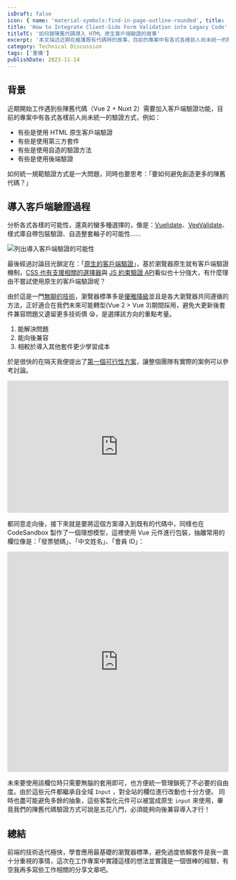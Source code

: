 ```yaml
---
isDraft: false
icon: { name: 'material-symbols:find-in-page-outline-rounded', title: '文件與放大鏡符號' }
title: 'How to Integrate Client-Side Form Validation into Legacy Code'
titleTC: '如何替陳舊代碼導入 HTML 原生客戶端驗證的故事'
excerpt: '本文描述近期在維護既有代碼時的故事，目前的專案中有各式各樣前人尚未統一的驗證方式，例如：有些是使用 HTML 原生客戶端驗證、伺服器端驗證、第三方套件、自造的驗證方法，如何統一規範驗證方式是一大問題，同時也要思考：「要如何避免創造更多的陳舊代碼？」'
category: Technical Discussion
tags: ['重構']
publishDate: 2023-11-14
---
```


## 背景

近期開始工作遇到些陳舊代碼（Vue 2 + Nuxt 2）需要加入客戶端驗證功能，目前的專案中有各式各樣前人尚未統一的驗證方式，例如：

- 有些是使用 HTML 原生客戶端驗證
- 有些是使用第三方套件
- 有些是使用自造的驗證方法
- 有些是使用後端驗證

如何統一規範驗證方式是一大問題，同時也要思考：「要如何避免創造更多的陳舊代碼？」

## 導入客戶端驗證過程

分析各式各樣的可能性，還真的蠻多種選擇的，像是：[Vuelidate](https://vuelidate-next.netlify.app/)、[VeeValidate](https://vee-validate.logaretm.com/v4/)、樣式庫自帶包裝驗證、自造整套輪子的可能性……

![列出導入客戶端驗證的可能性](./analyze.webp '列出導入客戶端驗證的可能性')

最後經過討論目光鎖定在：「[原生的客戶端驗證](https://developer.mozilla.org/zh-CN/docs/Learn/Forms/Form_validation)」，基於瀏覽器原生就有客戶端驗證機制，[CSS 也有支援相關的選擇器](https://developer.mozilla.org/zh-CN/docs/Web/API/HTMLInputElement/invalid_event)與 [JS 約束驗證 API](https://developer.mozilla.org/zh-CN/docs/Learn/Forms/Form_validation)看似也十分強大，有什麼理由不嘗試使用原生的客戶端驗證呢？

由於這是一門[無聊的技術](https://boringtechnology.club/index_zh_TW.html)，瀏覽器標準多是[優雅降級](https://developer.mozilla.org/zh-CN/docs/Glossary/Graceful_degradation)並且是各大瀏覽器共同遵循的方法，正好適合在我們未來可能轉型(Vue 2 > Vue 3)期間採用，避免大更新後套件兼容問題又遺留更多技術債 😪，是選擇該方向的重點考量。

1. 能解決問題
2. 能向後兼容
3. 相較於導入其他套件更少學習成本

於是很快的在隔天我便提出了[第一個可行性方案](https://codepen.io/riecball/pen/yLZJbdq)，讓整個團隊有實際的案例可以參考討論。

<iframe
  height="300"
  style="width: 100%;"
  scrolling="no"
  title="Vue Client-Side Validation"
  src="https://codepen.io/riecball/embed/preview/yLZJbdq?default-tab=result&editable=true"
  frameborder="no"
  loading="lazy"
  allowtransparency="true"
  allowfullscreen="true"
>
  See the Pen <a href="https://codepen.io/riecball/pen/yLZJbdq">Vue Client-Side Validation</a> by Riceball (
  <a href="https://codepen.io/riecball">@riecball</a>) on <a href="https://codepen.io">CodePen</a>.
</iframe>

都同意走向後，接下來就是要將這個方案導入到既有的代碼中，同樣也在 CodeSandbox 製作了一個理想模型，這裡使用 Vue 元件進行包裝，抽離常用的欄位像是：「發票號碼」、「中文姓名」、「會員 ID」：

<iframe
  src="https://codesandbox.io/embed/liu-lan-qi-yuan-sheng-yan-zheng-ti-huan-chang-shi-l3fvxl?fontsize=14&hidenavigation=1&theme=dark"
  style="width:100%; height:500px; border:0; border-radius: 4px; overflow:hidden;"
  title="瀏覽器原生驗證替換嘗試"
  allow="accelerometer; ambient-light-sensor; camera; encrypted-media; geolocation; gyroscope; hid; microphone; midi; payment; usb; vr; xr-spatial-tracking"
  sandbox="allow-forms allow-modals allow-popups allow-presentation allow-same-origin allow-scripts"
></iframe>

未來要使用該欄位時只需要無腦的套用即可，也方便統一管理鎖死了不必要的自由度。由於這些元件都繼承自全域 `Input` ，對全站的欄位進行改動也十分方便。
同時也盡可能避免多餘的抽象，這些客製化元件可以被當成原生 `input` 來使用，畢竟我們的陳舊代碼驗證方式可說是五花八門，必須能夠向後兼容導入才行！

## 總結

前端的技術迭代極快，學會應用最基礎的瀏覽器標準，避免過度依賴套件是我一直十分重視的事情，這次在工作專案中實踐這樣的想法並實踐是一個很棒的經驗，有空我再多寫些工作相關的分享文章吧。
